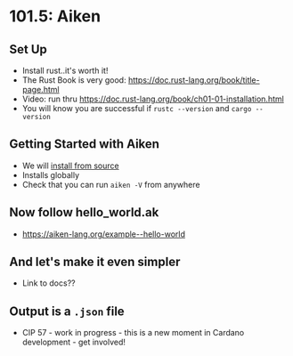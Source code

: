 # 101.5: Aiken

## Set Up
- Install rust..it's worth it!
- The Rust Book is very good: https://doc.rust-lang.org/book/title-page.html
- Video: run thru https://doc.rust-lang.org/book/ch01-01-installation.html
- You will know you are successful if `rustc --version` and `cargo --version`

## Getting Started with Aiken
- We will [install from source](https://aiken-lang.org/getting-started)
- Installs globally
- Check that you can run `aiken -V` from anywhere

## Now follow hello_world.ak
- https://aiken-lang.org/example--hello-world

## And let's make it even simpler
- Link to docs??

## Output is a `.json` file
- CIP 57 - work in progress - this is a new moment in Cardano development - get involved!



